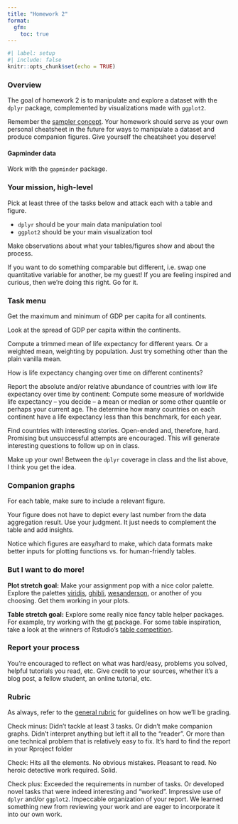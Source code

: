 ```yaml
---
title: "Homework 2"
format:
  gfm:
    toc: true
---
```


```r
#| label: setup
#| include: false
knitr::opts_chunk$set(echo = TRUE)
```

### Overview

The goal of homework 2 is to manipulate and explore a dataset with the `dplyr` package, complemented by visualizations made with `ggplot2`.

Remember the [sampler concept](http://en.wikipedia.org/wiki/Sampler_(needlework)). Your homework should serve as your own personal cheatsheet in the future for ways to manipulate a dataset and produce companion figures. Give yourself the cheatsheet you deserve!

#### Gapminder data

Work with the `gapminder` package.

### Your mission, high-level

Pick at least three of the tasks below and attack each with a table and figure.

-   `dplyr` should be your main data manipulation tool
-   `ggplot2` should be your main visualization tool

Make observations about what your tables/figures show and about the process.

If you want to do something comparable but different, i.e. swap one quantitative variable for another, be my guest! If you are feeling inspired and curious, then we're doing this right. Go for it.

### Task menu

Get the maximum and minimum of GDP per capita for all continents.

Look at the spread of GDP per capita within the continents.

Compute a trimmed mean of life expectancy for different years. Or a weighted mean, weighting by population. Just try something other than the plain vanilla mean.

How is life expectancy changing over time on different continents?

Report the absolute and/or relative abundance of countries with low life expectancy over time by continent: Compute some measure of worldwide life expectancy – you decide – a mean or median or some other quantile or perhaps your current age. The determine how many countries on each continent have a life expectancy less than this benchmark, for each year.

Find countries with interesting stories. Open-ended and, therefore, hard. Promising but unsuccessful attempts are encouraged. This will generate interesting questions to follow up on in class.

Make up your own! Between the `dplyr` coverage in class and the list above, I think you get the idea.

### Companion graphs

For each table, make sure to include a relevant figure.

Your figure does not have to depict every last number from the data aggregation result. Use your judgment. It just needs to complement the table and add insights.

Notice which figures are easy/hard to make, which data formats make better inputs for plotting functions vs. for human-friendly tables.

### But I want to do more!

**Plot stretch goal:** Make your assignment pop with a nice color palette. Explore the palettes [viridis](https://cran.r-project.org/web/packages/viridis/vignettes/intro-to-viridis.html), [ghibli](https://github.com/ewenme/ghibli), [wesanderson](https://github.com/karthik/wesanderson), or another of you choosing. Get them working in your plots.

**Table stretch goal:** Explore some really nice fancy table helper packages. For example, try working with the [gt](https://gt.rstudio.com/) package. For some table inspiration, take a look at the winners of Rstudio's [table competition](https://posit.co/blog/winners-of-the-2022-table-contest/).

### Report your process

You're encouraged to reflect on what was hard/easy, problems you solved, helpful tutorials you read, etc. Give credit to your sources, whether it's a blog post, a fellow student, an online tutorial, etc.

### Rubric

As always, refer to the [general rubric](general-rubric.md) for guidelines on how we'll be grading.

Check minus: Didn't tackle at least 3 tasks. Or didn't make companion graphs. Didn't interpret anything but left it all to the "reader". Or more than one technical problem that is relatively easy to fix. It's hard to find the report in your Rproject folder

Check: Hits all the elements. No obvious mistakes. Pleasant to read. No heroic detective work required. Solid.

Check plus: Exceeded the requirements in number of tasks. Or developed novel tasks that were indeed interesting and "worked". Impressive use of `dplyr` and/or `ggplot2`. Impeccable organization of your report. We learned something new from reviewing your work and are eager to incorporate it into our own work.
